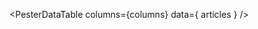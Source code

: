 
<PesterDataTable
  columns={columns}
  data={ articles }
/>

<PesterDataButton
  text="Suggest New Article"
  editUrl="https://github.com/pester/docs/edit/master/docs/additional-resources/articles.table.js"
/>